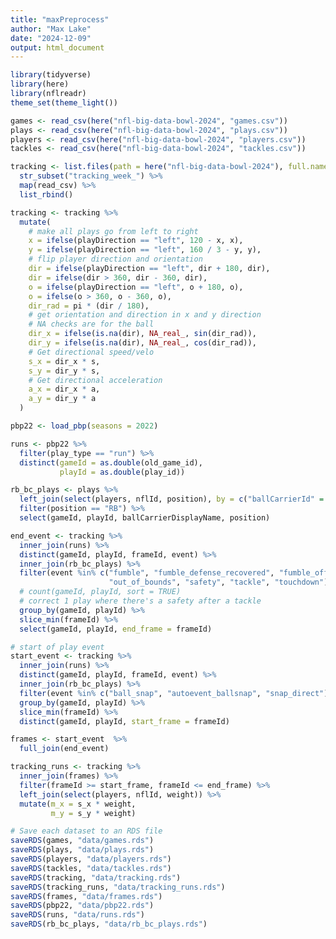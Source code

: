 ---
title: "maxPreprocess"
author: "Max Lake"
date: "2024-12-09"
output: html_document
---

```{r}
library(tidyverse)
library(here)
library(nflreadr)
theme_set(theme_light())
```

```{r}
games <- read_csv(here("nfl-big-data-bowl-2024", "games.csv"))
plays <- read_csv(here("nfl-big-data-bowl-2024", "plays.csv"))
players <- read_csv(here("nfl-big-data-bowl-2024", "players.csv"))
tackles <- read_csv(here("nfl-big-data-bowl-2024", "tackles.csv"))

tracking <- list.files(path = here("nfl-big-data-bowl-2024"), full.names = TRUE) %>% 
  str_subset("tracking_week_") %>% 
  map(read_csv) %>% 
  list_rbind()
```

```{r}
tracking <- tracking %>%
  mutate(
    # make all plays go from left to right
    x = ifelse(playDirection == "left", 120 - x, x),
    y = ifelse(playDirection == "left", 160 / 3 - y, y),
    # flip player direction and orientation
    dir = ifelse(playDirection == "left", dir + 180, dir),
    dir = ifelse(dir > 360, dir - 360, dir),
    o = ifelse(playDirection == "left", o + 180, o),
    o = ifelse(o > 360, o - 360, o),
    dir_rad = pi * (dir / 180),
    # get orientation and direction in x and y direction
    # NA checks are for the ball
    dir_x = ifelse(is.na(dir), NA_real_, sin(dir_rad)),
    dir_y = ifelse(is.na(dir), NA_real_, cos(dir_rad)),
    # Get directional speed/velo
    s_x = dir_x * s,
    s_y = dir_y * s,
    # Get directional acceleration
    a_x = dir_x * a,
    a_y = dir_y * a
  )
```

```{r}
pbp22 <- load_pbp(seasons = 2022)
```

```{r}
runs <- pbp22 %>% 
  filter(play_type == "run") %>% 
  distinct(gameId = as.double(old_game_id), 
           playId = as.double(play_id))

rb_bc_plays <- plays %>% 
  left_join(select(players, nflId, position), by = c("ballCarrierId" = "nflId")) %>% 
  filter(position == "RB") %>% 
  select(gameId, playId, ballCarrierDisplayName, position)
```

```{r}
end_event <- tracking %>% 
  inner_join(runs) %>% 
  distinct(gameId, playId, frameId, event) %>% 
  inner_join(rb_bc_plays) %>% 
  filter(event %in% c("fumble", "fumble_defense_recovered", "fumble_offense_recovered",
                      "out_of_bounds", "safety", "tackle", "touchdown")) %>%
  # count(gameId, playId, sort = TRUE)
  # correct 1 play where there's a safety after a tackle
  group_by(gameId, playId) %>% 
  slice_min(frameId) %>% 
  select(gameId, playId, end_frame = frameId)

# start of play event
start_event <- tracking %>% 
  inner_join(runs) %>% 
  distinct(gameId, playId, frameId, event) %>% 
  inner_join(rb_bc_plays) %>% 
  filter(event %in% c("ball_snap", "autoevent_ballsnap", "snap_direct")) %>% 
  group_by(gameId, playId) %>% 
  slice_min(frameId) %>% 
  distinct(gameId, playId, start_frame = frameId)

frames <- start_event  %>%  
  full_join(end_event)
```

```{r}
tracking_runs <- tracking %>% 
  inner_join(frames) %>% 
  filter(frameId >= start_frame, frameId <= end_frame) %>% 
  left_join(select(players, nflId, weight)) %>% 
  mutate(m_x = s_x * weight,
         m_y = s_y * weight)
```

```{r}
# Save each dataset to an RDS file
saveRDS(games, "data/games.rds")
saveRDS(plays, "data/plays.rds")
saveRDS(players, "data/players.rds")
saveRDS(tackles, "data/tackles.rds")
saveRDS(tracking, "data/tracking.rds")
saveRDS(tracking_runs, "data/tracking_runs.rds")
saveRDS(frames, "data/frames.rds")
saveRDS(pbp22, "data/pbp22.rds")
saveRDS(runs, "data/runs.rds")
saveRDS(rb_bc_plays, "data/rb_bc_plays.rds")
```
